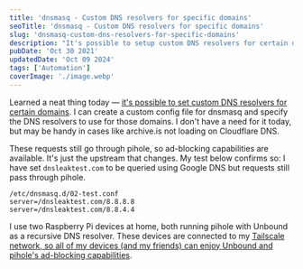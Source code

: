 ```yaml
---
title: 'dnsmasq - Custom DNS resolvers for specific domains'
seoTitle: 'dnsmasq - Custom DNS resolvers for specific domains'
slug: 'dnsmasq-custom-dns-resolvers-for-specific-domains'
description: "It's possible to setup custom DNS resolvers for certain domains using a dnsmasq config file. Requests still pass through pihole, for ad-blocking capabilities."
pubDate: 'Oct 30 2021'
updatedDate: 'Oct 09 2024'
tags: ['Automation']
coverImage: './image.webp'
---
```



Learned a neat thing today — [it's possible to set custom DNS resolvers for certain domains](https://news.ycombinator.com/item?id=29026068). I can create a custom config file for dnsmasq and specify the DNS resolvers to use for those domains. I don't have a need for it today, but may be handy in cases like archive.is not loading on Cloudflare DNS.

These requests still go through pihole, so ad-blocking capabilities are available. It's just the upstream that changes. My test below confirms so: I have set `dnsleaktest.com` to be queried using Google DNS but requests still pass through pihole.

```text
/etc/dnsmasq.d/02-test.conf
server=/dnsleaktest.com/8.8.8.8
server=/dnsleaktest.com/8.8.4.4
```

<R2Image
	imageKey='blog/assets/dnsmasq-custom-dns-resolvers-for-specific-domains-42362915-5cb1-4239-b9c9-2284826ef946.png'
	alt='A screenshot of pihole logs'
/>

I use two Raspberry Pi devices at home, both running pihole with Unbound as a recursive DNS resolver. These devices are connected to my [Tailscale network, so all of my devices (and my friends) can enjoy Unbound and pihole's ad-blocking capabilities](https://www.arun.blog/post/pi-hole-on-tailscale/).
